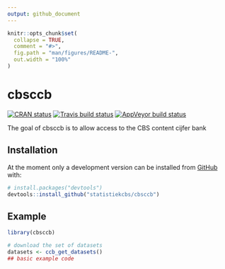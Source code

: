 ```yaml
---
output: github_document
---
```


<!-- README.md is generated from README.Rmd. Please edit that file -->

```r
knitr::opts_chunk$set(
  collapse = TRUE,
  comment = "#>",
  fig.path = "man/figures/README-",
  out.width = "100%"
)
```
# cbsccb

<!-- badges: start -->
[![CRAN status](https://www.r-pkg.org/badges/version/cbsccb)](https://cran.r-project.org/package=cbsccb)
[![Travis build status](https://travis-ci.org/statistiekcbs/cbsccb.svg?branch=master)](https://travis-ci.org/statistiekcbs/cbsccb)
[![AppVeyor build status](https://ci.appveyor.com/api/projects/status/github/edwindj/cbsccb?branch=master&svg=true)](https://ci.appveyor.com/project/edwindj/cbsccb)

<!-- badges: end -->

The goal of cbsccb is to allow access to the CBS content cijfer bank

## Installation

<!--
You can install the released version of cbsccb from [CRAN](https://CRAN.R-project.org) with:

``` r
install.packages("cbsccb")
```
-->

At the moment only a development version can be installed from [GitHub](https://github.com/) with:

``` r
# install.packages("devtools")
devtools::install_github("statistiekcbs/cbsccb")
```
## Example

```r
library(cbsccb)

# download the set of datasets
datasets <- ccb_get_datasets()
## basic example code
```

